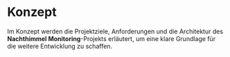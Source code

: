 # Konzept

Im Konzept werden die Projektziele, Anforderungen und die Architektur des **Nachthimmel Monitoring**-Projekts erläutert, um eine klare Grundlage für die weitere Entwicklung zu schaffen.